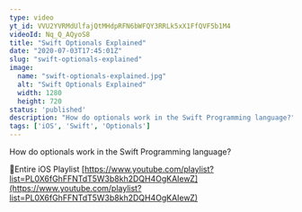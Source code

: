```yaml
---
type: video
yt_id: VVU2YVRMdUlfajQtMHdpRFN6bWFQY3RRLk5xX1FfQVF5b1M4
videoId: Nq_Q_AQyoS8
title: "Swift Optionals Explained"
date: "2020-07-03T17:45:01Z"
slug: "swift-optionals-explained"
image: 
  name: "swift-optionals-explained.jpg"
  alt: "Swift Optionals Explained"
  width: 1280
  height: 720
status: 'published'
description: "How do optionals work in the Swift Programming language?"
tags: ['iOS', 'Swift', 'Optionals']
---
```


How do optionals work in the Swift Programming language?

🔗Entire iOS Playlist 
[https://www.youtube.com/playlist?list=PL0X6fGhFFNTdT5W3b8kh2DQH4OgKAIewZ](https://www.youtube.com/playlist?list=PL0X6fGhFFNTdT5W3b8kh2DQH4OgKAIewZ)


